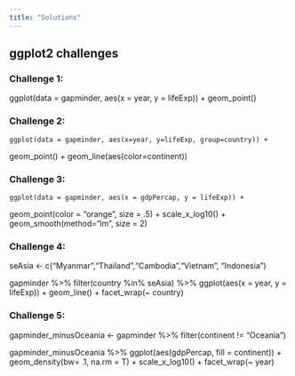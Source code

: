 ```yaml
---
title: "Solutions"
---
```


## ggplot2 challenges

### Challenge 1:
    
ggplot(data = gapminder, aes(x = year, y = lifeExp)) + geom_point()

### Challenge 2:
    
    ggplot(data = gapminder, aes(x=year, y=lifeExp, group=country)) + 
geom_point() + geom_line(aes(color=continent)) 

### Challenge 3:
    
    ggplot(data = gapminder, aes(x = gdpPercap, y = lifeExp)) + 
  geom_point(color = "orange", size = .5) + scale_x_log10() + 
  geom_smooth(method="lm", size = 2)


### Challenge 4:
      
seAsia <- c("Myanmar","Thailand","Cambodia","Vietnam", "Indonesia")

 gapminder %>% 
  filter(country %in% seAsia) %>% 
  ggplot(aes(x = year, y = lifeExp)) +
  geom_line() + 
  facet_wrap(~ country)  
  
### Challenge 5:

gapminder_minusOceania <- gapminder %>% filter(continent != "Oceania")


gapminder_minusOceania %>% 
ggplot(aes(gdpPercap, fill = continent)) + geom_density(bw= .1, na.rm = T) +
scale_x_log10() +
facet_wrap(~ year)

